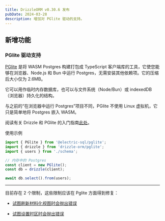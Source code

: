 ```yaml
---
title: DrizzleORM v0.30.6 发布
pubDate: 2024-03-28
description: 增加对 PGlite 驱动的支持。
---
```


## 新增功能

### PGlite 驱动支持

[PGlite](https://github.com/electric-sql/pglite) 是将 WASM Postgres 构建打包成 TypeScript 客户端库的工具，它使您能够在浏览器、Node.js 和 Bun 中运行 Postgres，无需安装其他依赖项。它的压缩后大小仅为 2.6MB。

它可以用作临时内存数据库，也可以与文件系统（Node/Bun）或 indexedDB（浏览器）持久化的结构。

与之前的“在浏览器中运行 Postgres”项目不同，PGlite 不使用 Linux 虚拟机，它只是简单地将 Postgres 嵌入 WASM。

阅读有关 Drizzle 和 PGlite 的入门指南[此处](/docs/get-started-postgresql#pglite)。

使用示例
```ts copy {1,6}
import { PGlite } from '@electric-sql/pglite';
import { drizzle } from 'drizzle-orm/pglite';
import { users } from './schema';

// 内存中的 Postgres
const client = new PGlite();
const db = drizzle(client);

await db.select().from(users);
```
---
目前存在 2 个限制，这些限制应该在 Pglite 方面得到修复：

- [试图刷新材料化视图时会抛出错误](https://github.com/electric-sql/pglite/issues/63)

- [试图设置时区时会抛出错误](https://github.com/electric-sql/pglite/issues/62)
